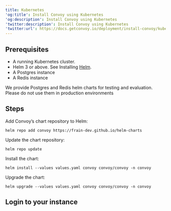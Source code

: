 ```yaml
---
title: Kubernetes
'og:title': Install Convoy using Kubernetes
'og:description': Install Convoy using Kubernetes
'twitter:description': Install Convoy using Kubernetes
'twitter:url': https://docs.getconvoy.io/deployment/install-convoy/kubernetes
---
```




## Prerequisites
- A running Kubernetes cluster.
- Helm 3 or above. See Installing [Helm](https://helm.sh/docs/intro/install).
- A Postgres instance
- A Redis instance

<Note>We provide Postgres and Redis helm charts for testing and evaluation. Please do not use them in production environments</Note>

## Steps 
Add Convoy’s chart repository to Helm:
```shell
helm repo add convoy https://frain-dev.github.io/helm-charts
```

Update the chart repository:
```shell
helm repo update
```

Install the chart:
```shell
helm install --values values.yaml convoy convoy/convoy -n convoy
```

Upgrade the chart:
```shell
helm upgrade --values values.yaml convoy convoy/convoy -n convoy
```

## Login to your instance

<DefaultCredentialsComponent />
